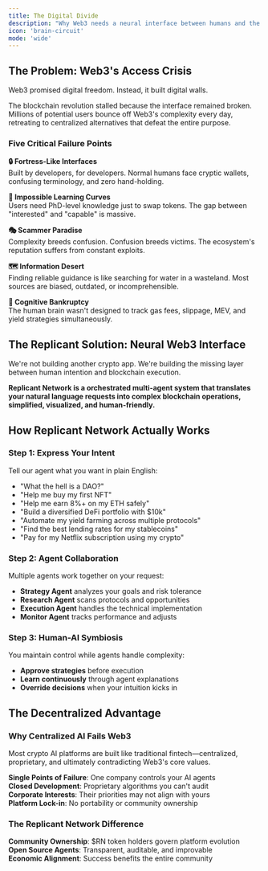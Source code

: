 ```yaml
---
title: The Digital Divide
description: "Why Web3 needs a neural interface between humans and the blockchain"
icon: 'brain-circuit'
mode: 'wide'
---
```


## The Problem: Web3's Access Crisis

Web3 promised digital freedom. Instead, it built digital walls.

The blockchain revolution stalled because the interface remained broken. Millions of potential users bounce off Web3's complexity every day, retreating to centralized alternatives that defeat the entire purpose.

### Five Critical Failure Points

**🔒 Fortress-Like Interfaces**  
Built by developers, for developers. Normal humans face cryptic wallets, confusing terminology, and zero hand-holding.

**🧗 Impossible Learning Curves**  
Users need PhD-level knowledge just to swap tokens. The gap between "interested" and "capable" is massive.

**🎭 Scammer Paradise**  
Complexity breeds confusion. Confusion breeds victims. The ecosystem's reputation suffers from constant exploits.

**🗺️ Information Desert**  
Finding reliable guidance is like searching for water in a wasteland. Most sources are biased, outdated, or incomprehensible.

**🧠 Cognitive Bankruptcy**  
The human brain wasn't designed to track gas fees, slippage, MEV, and yield strategies simultaneously.

## The Replicant Solution: Neural Web3 Interface

We're not building another crypto app. We're building the missing layer between human intention and blockchain execution. 

**Replicant Network is a orchestrated multi-agent system that translates your natural language requests into complex blockchain operations, simplified, visualized, and human-friendly.**

## How Replicant Network Actually Works

### Step 1: Express Your Intent
Tell our agent what you want in plain English:
- "What the hell is a DAO?"
- "Help me buy my first NFT"
- "Help me earn 8%+ on my ETH safely"
- "Build a diversified DeFi portfolio with $10k"
- "Automate my yield farming across multiple protocols"
- "Find the best lending rates for my stablecoins"
- "Pay for my Netflix subscription using my crypto"

### Step 2: Agent Collaboration
Multiple agents work together on your request:
- **Strategy Agent** analyzes your goals and risk tolerance
- **Research Agent** scans protocols and opportunities  
- **Execution Agent** handles the technical implementation
- **Monitor Agent** tracks performance and adjusts

### Step 3: Human-AI Symbiosis
You maintain control while agents handle complexity:
- **Approve strategies** before execution
- **Learn continuously** through agent explanations
- **Override decisions** when your intuition kicks in

## The Decentralized Advantage

### Why Centralized AI Fails Web3

Most crypto AI platforms are built like traditional fintech—centralized, proprietary, and ultimately contradicting Web3's core values.

**Single Points of Failure**: One company controls your AI agents  
**Closed Development**: Proprietary algorithms you can't audit  
**Corporate Interests**: Their priorities may not align with yours  
**Platform Lock-in**: No portability or community ownership

### The Replicant Network Difference

**Community Ownership**: $RN token holders govern platform evolution  
**Open Source Agents**: Transparent, auditable, and improvable  
**Economic Alignment**: Success benefits the entire community
